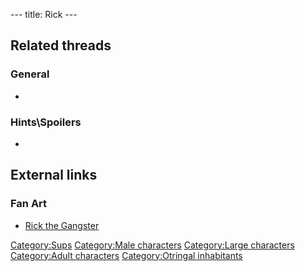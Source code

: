 ---
title: Rick
---

{{Character|
Name=Rick|
Image=RICK.jpg|
Race=[[Sup]]|
Gender=Male|
Size=Large|
Age=Adult}}

==Related threads==
===General===
* {{thread|id=7112|title=The Godfather}}

===Hints\Spoilers===
* {{thread|id=12581|title=Talking to Rick}}

==External links==
===Fan Art===
* [http://www.deviantart.com/view/21244940/ Rick the Gangster]

{{Stub}}

[[Category:Sups]]
[[Category:Male characters]]
[[Category:Large characters]]
[[Category:Adult characters]]
[[Category:Otringal inhabitants]]